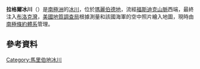 {{coord|76|28|S|145|32|W|display=title}}

'''拉格爾冰川'''（{{lang-en|Ragle Glacier}}）是[[南極洲|南極洲]]的[[冰川|冰川]]，位於[[瑪麗伯德地|瑪麗伯德地]]，流經[[福斯迪克山脈|福斯迪克山脈]]西端，最終注入[[布洛克灣|布洛克灣]]，[[美國地質調查局|美國地質調查局]]根據測量和該國海軍的空中照片繪入地圖，現時由[[南極條約體系|南極條約體系]]管理。

==參考資料==
{{usgs-gazetteer}}

{{DEFAULTSORT:Ragle Glacier}}
[[Category:馬里伯地冰川|Category:馬里伯地冰川]]


{{MarieByrdLand-geo-stub}}